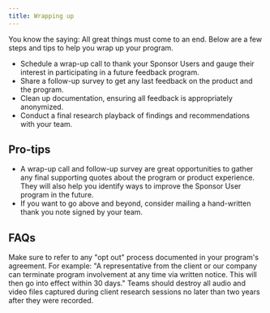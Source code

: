 ```yaml
---
title: Wrapping up
---
```


<PageDescription>

You know the saying: All great things must come to an end. Below are a few steps and tips to help you wrap up your program.

</PageDescription>

<Row className="bullets">
<Column colMd={7} colLg={7}>

- Schedule a wrap-up call to thank your Sponsor Users and gauge their interest in participating in a future feedback program.
- Share a follow-up survey to get any last feedback on the product and the program.
- Clean up documentation, ensuring all feedback is appropriately anonymized.
- Conduct a final research playback of findings and recommendations with your team.

</Column>
</Row>

## Pro-tips

- A wrap-up call and follow-up survey are great opportunities to gather any final supporting quotes about the program or product experience. They will also help you identify ways to improve the Sponsor User program in the future.
- If you want to go above and beyond, consider mailing a hand-written thank you note signed by your team.

## FAQs

<Accordion>
  <AccordionItem
    className="bx--type-body-long-02"
    title="What do I do if a client decides they no longer wish to participate in my Sponsor User program or any in the future?"
  >
    Make sure to refer to any "opt out" process documented in your program's
    agreement. For example: "A representative from the client or our company can
    terminate program involvement at any time via written notice. This will then
    go into effect within 30 days."
  </AccordionItem>
</Accordion>

<Accordion>
  <AccordionItem
    className="bx--type-body-long-02"
    title="How long can I keep audio and video recordings of research sessions?"
  >
    Teams should destroy all audio and video files captured during client
    research sessions no later than two years after they were recorded.
  </AccordionItem>
</Accordion>
